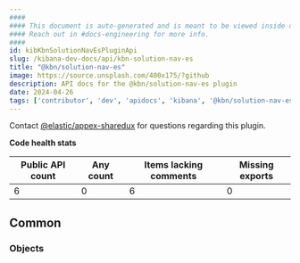```yaml
---
####
#### This document is auto-generated and is meant to be viewed inside our experimental, new docs system.
#### Reach out in #docs-engineering for more info.
####
id: kibKbnSolutionNavEsPluginApi
slug: /kibana-dev-docs/api/kbn-solution-nav-es
title: "@kbn/solution-nav-es"
image: https://source.unsplash.com/400x175/?github
description: API docs for the @kbn/solution-nav-es plugin
date: 2024-04-26
tags: ['contributor', 'dev', 'apidocs', 'kibana', '@kbn/solution-nav-es']
---
```




Contact [@elastic/appex-sharedux](https://github.com/orgs/elastic/teams/appex-sharedux) for questions regarding this plugin.

**Code health stats**

| Public API count  | Any count | Items lacking comments | Missing exports |
|-------------------|-----------|------------------------|-----------------|
| 6 | 0 | 6 | 0 |

## Common

### Objects
<DocDefinitionList data={kbnSolutionNavEsObj.common.objects}/>

